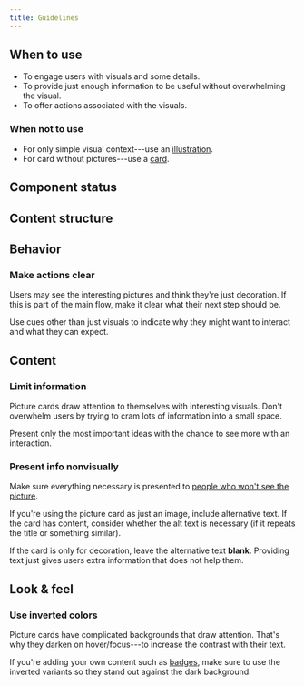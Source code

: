```yaml
---
title: Guidelines
---
```


<ReactExample name="PictureCard" />

## When to use

- To engage users with visuals and some details.
- To provide just enough information to be useful without overwhelming the visual.
- To offer actions associated with the visuals.

### When not to use

- For only simple visual context---use an [illustration](/components/visuals/illustration/).
- For card without pictures---use a [card](/components/structure/card/).

## Component status

<ComponentStatus component="PictureCard" />

## Content structure

<FigmaFile
  file="4QJZqvBvRrLu6t9mwObCkA"
  node="167%3A0"
  alt="Image: visually supports the message; label: optionally categorizes the card; title: optionally indicates the main focus of the card; subtitle: optionally displays additional context for the title; actions: visible on hover and optionally include actions related to the PictureCard; children: optionally includes further information and works best with static elements."
/>

## Behavior

### Make actions clear

Users may see the interesting pictures and think they're just decoration.
If this is part of the main flow, make it clear what their next step should be.

Use cues other than just visuals to indicate why they might want to interact and what they can expect.

## Content    

### Limit information

Picture cards draw attention to themselves with interesting visuals.
Don't overwhelm users by trying to cram lots of information into a small space.

Present only the most important ideas with the chance to see more with an interaction.

### Present info nonvisually

Make sure everything necessary is presented to [people who won't see the picture](/foundation/accessibility/).

If you're using the picture card as just an image,
include alternative text.
If the card has content,
consider whether the alt text is necessary
(if it repeats the title or something similar).

If the card is only for decoration,
leave the alternative text **blank**.
Providing text just gives users extra information that does not help them.

## Look & feel

### Use inverted colors

Picture cards have complicated backgrounds that draw attention.
That's why they darken on hover/focus---to increase the contrast with their text.

If you're adding your own content such as [badges](/components/information/badge/),
make sure to use the inverted variants so they stand out against the dark background.
